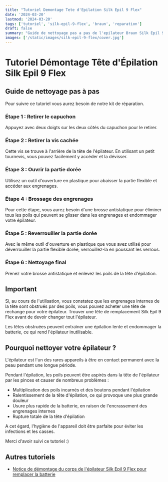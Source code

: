 ```yaml
---
title: "Tutoriel Demontage Tete d'Epilation Silk Epil 9 Flex"
date: '2024-03-20'
lastmod: '2024-03-20'
tags: ['tutoriel', 'silk-epil-9-flex', 'braun', 'reparation']
draft: false
summary: "Guide de nettoyage pas a pas de l'epilateur Braun Silk Epil 9 Flex"
images: ['/static/images/silk-epil-9-flex/cover.jpg']
---
```


# Tutoriel Démontage Tête d'Épilation Silk Epil 9 Flex

<YouTube id="eJ__Y_l-xGg" title="Tutoriel Démontage Tête d'Épilation Silk Epil 9 Flex" />

## Guide de nettoyage pas à pas

Pour suivre ce tutoriel vous aurez besoin de notre kit de réparation.

### Étape 1 : Retirer le capuchon

Appuyez avec deux doigts sur les deux côtés du capuchon pour le retirer.

### Étape 2 : Retirer la vis cachée

Cette vis se trouve à l'arrière de la tête de l'épilateur. En utilisant un petit tournevis, vous pouvez facilement y accéder et la dévisser.

### Étape 3 : Ouvrir la partie dorée

Utilisez un outil d'ouverture en plastique pour abaisser la partie flexible et accéder aux engrenages.

### Étape 4 : Brossage des engrenages

Pour cette étape, vous aurez besoin d'une brosse antistatique pour éliminer tous les poils qui peuvent se glisser dans les engrenages et endommager votre épilateur.

### Étape 5 : Reverrouiller la partie dorée

Avec le même outil d'ouverture en plastique que vous avez utilisé pour déverrouiller la partie flexible dorée, verrouillez-la en poussant les verrous.

### Étape 6 : Nettoyage final

Prenez votre brosse antistatique et enlevez les poils de la tête d'épilation.

## Important

Si, au cours de l'utilisation, vous constatez que les engrenages internes de la tête sont obstrués par des poils, vous pouvez acheter une tête de rechange pour votre épilateur. Trouver une tête de remplacement Silk Epil 9 Flex avant de devoir changer tout l'épilateur.

Les têtes obstruées peuvent entraîner une épilation lente et endommager la batterie, ce qui rend l'épilateur inutilisable.

## Pourquoi nettoyer votre épilateur ?

L'épilateur est l'un des rares appareils à être en contact permanent avec la peau pendant une longue période.

Pendant l'épilation, les poils peuvent être aspirés dans la tête de l'épilateur par les pinces et causer de nombreux problèmes :

- Multiplication des poils incarnés et des boutons pendant l'épilation
- Ralentissement de la tête d'épilation, ce qui provoque une plus grande douleur
- Usure plus rapide de la batterie, en raison de l'encrassement des engrenages internes
- Rupture totale de la tête d'épilation

A cet égard, l'hygiène de l'appareil doit être parfaite pour éviter les infections et les casses.

Merci d'avoir suivi ce tutoriel :)

## Autres tutoriels

- [Notice de démontage du corps de l'épilateur Silk Epil 9 Flex pour remplacer la batterie](/blog/infos/tutoriel-demontage-corps-silk-epil-9-flex-pour-remplacer-la-batterie)
